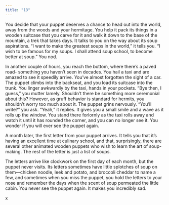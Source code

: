 ```yaml
---
title: "13"
---
```


You decide that your puppet deserves a chance to head out into the world, away from the woods and your hermitage. You help it pack its things in a wooden suitcase that you carve for it and walk it down to the base of the mountain, a trek that takes days. It talks to you on the way about its soup aspirations. “I want to make the greatest soups in the world,” it tells you. “I wish to be famous for my soups. I shall attend soup school, to become better at soup.” You nod. 


In another couple of hours, you reach the bottom, where there’s a paved road- something you haven’t seen in decades. You hail a taxi and are amazed to see it speedily arrive. You’ve almost forgotten the sight of a car. The puppet climbs into the backseat, and you load its suitcase into the trunk. You linger awkwardly by the taxi, hands in your pockets. “Bye then, I guess,” you mutter lamely. Shouldn’t there be something more ceremonial about this? However, as gruff behavior is standard for hermits, you shouldn’t worry too much about it. The puppet grins nervously. “You’ll write?” you ask. “Yeah,” it replies. It gives you a small smile and a wave as it rolls up the window. You stand there forlornly as the taxi rolls away and watch it until it has rounded the corner, and you can no longer see it. You wonder if you will ever see the puppet again.


A month later, the first letter from your puppet arrives. It tells you that it’s having an excellent time at culinary school, and that, surprisingly, there are several other animated wooden puppets who wish to learn the art of soup-making. The rest of the letter is just a list of soups. 

The letters arrive like clockwork on the first day of each month, but the puppet never visits. Its letters sometimes have little splotches of soup on them—chicken noodle, leek and potato, and broccoli cheddar to name a few, and sometimes when you miss the puppet, you hold the letters to your nose and remember the days when the scent of soup permeated the little cabin. You never see the puppet again. It makes you incredibly sad.

x
